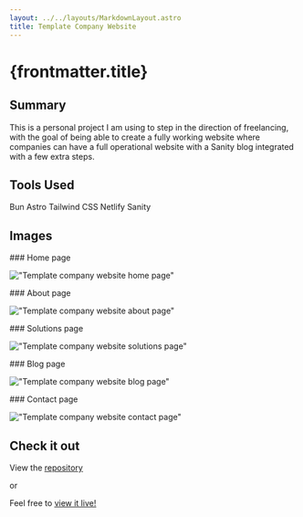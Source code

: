 ```yaml
---
layout: ../../layouts/MarkdownLayout.astro
title: Template Company Website
---
```



# {frontmatter.title}

## Summary

This is a personal project I am using to step in the direction of freelancing, with the goal of being able
to create a fully working website where companies can have a full operational website with a Sanity blog
integrated with a few extra steps.

## Tools Used

<div class="flex flex-wrap justify-center gap-4">
  <SkillTag>Bun</SkillTag>
  <SkillTag>Astro</SkillTag>
  <SkillTag>Tailwind CSS</SkillTag>
  <SkillTag>Netlify</SkillTag>
  <SkillTag>Sanity</SkillTag>
</div>

## Images

<div class="grid">
<div>
### Home page

!["Template company website home
  page"](../../images/template-company-website.png "Template company website
  home page")

</div>

<div>
### About page

!["Template company website about
  page"](../../images/template-company-website-about.png "Template company
  website about page")

</div>

<div>
### Solutions page

!["Template company website solutions
  page"](../../images/template-company-website-solutions.png "Template company
  website solutions page")

</div>

<div>
### Blog page

!["Template company website blog
  page"](../../images/template-company-website-blog.png "Template company
  website blog page")

</div>

<div>
### Contact page

!["Template company website contact
  page"](../../images/template-company-website-contact.png "Template company
  website contact page")

</div>
</div>

## Check it out

View the [<u>repository</u>](https://github.com/brendokht/template-company-website)

or

Feel free to [<u>view it live!</u>](https://brendokht-company-template.netlify.app/)
